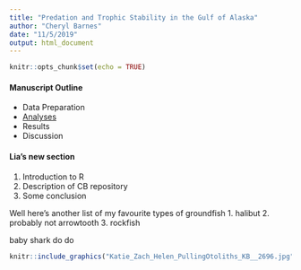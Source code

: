 ```yaml
---
title: "Predation and Trophic Stability in the Gulf of Alaska"
author: "Cheryl Barnes"
date: "11/5/2019"
output: html_document
---
```


```r
knitr::opts_chunk$set(echo = TRUE)
```

#### Manuscript Outline

- Data Preparation
- [Analyses](PredationIndex.html)
- Results
- Discussion

#### Lia's new section
1. Introduction to R
2. Description of CB repository
3. Some conclusion

Well here's another list of my favourite types of groundfish
1. halibut
2. probably not arrowtooth
3. rockfish

baby shark do do 

```r

knitr::include_graphics("Katie_Zach_Helen_PullingOtoliths_KB__2696.jpg")
```


